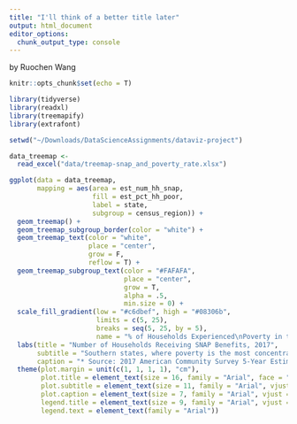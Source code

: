 ```yaml
---
title: "I'll think of a better title later"
output: html_document
editor_options: 
  chunk_output_type: console
---
```


by Ruochen Wang

```r
knitr::opts_chunk$set(echo = T)

```

```r
library(tidyverse)
library(readxl)
library(treemapify)
library(extrafont)

```

```r
setwd("~/Downloads/DataScienceAssignments/dataviz-project")

data_treemap <-
  read_excel("data/treemap-snap_and_poverty_rate.xlsx")

ggplot(data = data_treemap,
       mapping = aes(area = est_num_hh_snap,
                     fill = est_pct_hh_poor,
                     label = state,
                     subgroup = census_region)) +
  geom_treemap() +
  geom_treemap_subgroup_border(color = "white") +
  geom_treemap_text(color = "white",
                    place = "center",
                    grow = F,
                    reflow = T) +
  geom_treemap_subgroup_text(color = "#FAFAFA",
                             place = "center",
                             grow = T,
                             alpha = .5,
                             min.size = 0) +
  scale_fill_gradient(low = "#c6dbef", high = "#08306b",
                      limits = c(5, 25),
                      breaks = seq(5, 25, by = 5),
                      name = "% of Households Experienced\nPoverty in the Past 12 Months") +
  labs(title = "Number of Households Receiving SNAP Benefits, 2017",
       subtitle = "Southern states, where poverty is the most concentrated among census regions, held the\nmost families receiving food stamps in 2017.",
       caption = "* Source: 2017 American Community Survey 5-Year Estimates, US Census Bureau") +
  theme(plot.margin = unit(c(1, 1, 1, 1), "cm"),
        plot.title = element_text(size = 16, family = "Arial", face = "bold", vjust = 2),
        plot.subtitle = element_text(size = 11, family = "Arial", vjust = 2),
        plot.caption = element_text(size = 7, family = "Arial", vjust = -2, hjust = 0),
        legend.title = element_text(size = 9, family = "Arial", vjust = 4),
        legend.text = element_text(family = "Arial"))

```
